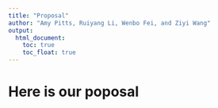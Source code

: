 ```yaml
---
title: "Proposal"
author: "Amy Pitts, Ruiyang Li, Wenbo Fei, and Ziyi Wang"
output: 
  html_document:
    toc: true
    toc_float: true
---
```



# Here is our poposal 

